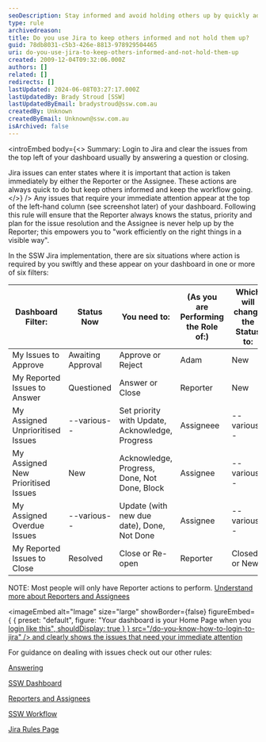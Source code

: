 ```yaml
---
seoDescription: Stay informed and avoid holding others up by quickly addressing Jira issues that require your attention, ensuring a smooth workflow and keeping reportees updated on status and priorities.
type: rule
archivedreason:
title: Do you use Jira to keep others informed and not hold them up?
guid: 78db8031-c5b3-426e-8813-978929504465
uri: do-you-use-jira-to-keep-others-informed-and-not-hold-them-up
created: 2009-12-04T09:32:06.000Z
authors: []
related: []
redirects: []
lastUpdated: 2024-06-08T03:27:17.000Z
lastUpdatedBy: Brady Stroud [SSW]
lastUpdatedByEmail: bradystroud@ssw.com.au
createdBy: Unknown
createdByEmail: Unknown@ssw.com.au
isArchived: false
---
```


<introEmbed
  body={<>
Summary: Login to Jira and clear the issues from the top left of your dashboard usually by answering a question or closing.

Jira issues can enter states where it is important that action is taken immediately by either the Reporter or the Assignee. These actions are always quick to do but keep others informed and keep the workflow going.
  </>}
/>
Any issues that require your immediate attention appear at the top of the left-hand column (see screenshot later) of your dashboard. Following this rule will ensure that the Reporter always knows the status, priority and plan for the issue resolution and the Assignee is never help up by the Reporter; this empowers you to "work efficiently on the right things in a visible way".

In the SSW Jira implementation, there are six situations where action is required by you swiftly and these appear on your dashboard in one or more of six filters:

| **Dashboard Filter:**              | **Status Now**    | **You need to:**                                | **(As you are Performing the Role of:)** | **Which will change the Status to:** |
| ---------------------------------- | ----------------- | ----------------------------------------------- | ---------------------------------------- | ------------------------------------ |
| My Issues to Approve               | Awaiting Approval | Approve or Reject                               | Adam                                     | New                                  |
| My Reported Issues to Answer       | Questioned        | Answer or Close                                 | Reporter                                 | New                                  |
| My Assigned Unprioritised Issues   | --various--       | Set priority with Update, Acknowledge, Progress | Assigneee                                | --various--                          |
| My Assigned New Prioritised Issues | New               | Acknowledge, Progress, Done, Not Done, Block    | Assignee                                 | --various--                          |
| My Assigned Overdue Issues         | --various--       | Update (with new due date), Done, Not Done      | Assignee                                 | --various--                          |
| My Reported Issues to Close        | Resolved          | Close or Re-open                                | Reporter                                 | Closed or New                        |

NOTE: Most people will only have Reporter actions to perform. [Understand more about Reporters and Assignees](/do-you-undertand-the-roles-of-reporters-and-assignees-and-their-responsibilities)


<imageEmbed
  alt="Image"
  size="large"
  showBorder={false}
  figureEmbed={ {
    preset: "default",
    figure: "Your dashboard is your Home Page when you [login like this",
    shouldDisplay: true
  } }
  src="/do-you-know-how-to-login-to-jira"
/>
 and clearly shows the issues that need your immediate attention](Urgent.png)

For guidance on dealing with issues check out our other rules:

[Answering](/do-you-know-how-to-answer-a-question-in-jira)

[SSW Dashboard](/do-you-know-how-your-system-dashboard-can-help-you-this-is-the-most-important-feature-in-jira)

[Reporters and Assignees](/do-you-undertand-the-roles-of-reporters-and-assignees-and-their-responsibilities)

[SSW Workflow](/do-you-really-know-what-a-jira-workflow-is)

[Jira Rules Page](/rules-to-better-jira)

